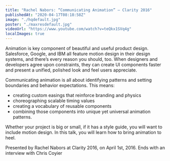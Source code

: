 ```yaml
---
title: "Rachel Nabors: “Communicating Animation” — Clarity 2016"
publishedAt: "2020-04-17T08:18:58Z"
image: "./hqdefault.jpg"
poster: "./maxresdefault.jpg"
videoUrl: "https://www.youtube.com/watch?v=teQkx1SVq4g"
localImages: true
---
```


Animation is key component of beautiful and useful product design. Salesforce, Google, and IBM all feature motion design in their design systems, and there’s every reason you should, too. When designers and developers agree upon constraints, they can create UI components faster and present a unified, polished look and feel users appreciate.

Communicating animation is all about identifying patterns and setting boundaries and behavior expectations. This means:

- creating custom easings that reinforce branding and physics
- choreographing scalable timing values
- creating a vocabulary of reusable components
- combining those components into unique yet universal animation patterns.

Whether your project is big or small, if it has a style guide, you will want to include motion design. In this talk, you will learn how to bring animation to heel.

Presented by Rachel Nabors at Clarity 2016, on April 1st, 2016. Ends with an interview with Chris Coyier
